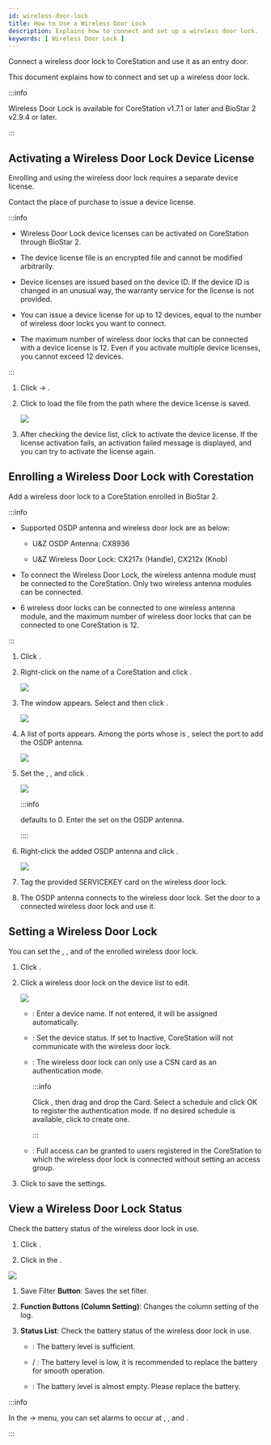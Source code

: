 ```yaml
---
id: wireless-door-lock
title: How to Use a Wireless Door Lock
description: Explains how to connect and set up a wireless door lock.
keywords: [ Wireless Door Lock ]
---
```


Connect a wireless door lock to CoreStation and use it as an entry door.

This document explains how to connect and set up a wireless door lock.

:::info

Wireless Door Lock is available for CoreStation v1.7.1 or later and BioStar 2 v2.9.4 or later.

:::

## Activating a Wireless Door Lock Device License

Enrolling and using the wireless door lock requires a separate device license.

Contact the place of purchase to issue a device license.

:::info

* <Cmd>Wireless Door Lock</Cmd> device licenses can be activated on CoreStation through BioStar 2.

* The device license file is an encrypted file and cannot be modified arbitrarily.

* Device licenses are issued based on the device ID. If the device ID is changed in an unusual way, the warranty service for the license is not provided.

* You can issue a device license for up to 12 devices, equal to the number of wireless door locks you want to connect.

* The maximum number of wireless door locks that can be connected with a device license is 12. Even if you activate multiple device licenses, you cannot exceed 12 devices.

:::

1. Click <Cmd sid="common.setting" /> → <Cmd sid="common.license" />.

1. Click <Cmd sid="user.list.csvImport.browse" /> to load the <Cmd sid="setting.server.license.device" /> file from the path where the device license is saved.

    <Image src='/img/biostar-device-license.png' caption />

1. After checking the device list, click <Cmd sid="setting.server.license.button.activate" /> to activate the device license. If the license activation fails, an activation failed message is displayed, and you can try to activate the license again.

## Enrolling a Wireless Door Lock with Corestation

Add a wireless door lock to a CoreStation enrolled in BioStar 2.

:::info

* Supported OSDP antenna and wireless door lock are as below:

    * U&Z OSDP Antenna: CX8936

    * U&Z Wireless Door Lock: CX217x (Handle), CX212x (Knob)

* To connect the Wireless Door Lock, the wireless antenna module must be connected to the CoreStation. Only two wireless antenna modules can be connected.

* 6 wireless door locks can be connected to one wireless antenna module, and the maximum number of wireless door locks that can be connected to one CoreStation is 12.

:::

1. Click <Cmd sid="common.gnb.device" />.

1. Right-click on the name of a CoreStation and click <Cmd sid="device.menu.addOsdpDevice" />.

    <Image src='/img/biostar-cs40-add-osdp-device.png' caption />

1. The <Cmd sid="device.menu.selectOsdpDeviceType" /> window appears. Select <Cmd sid="device.info.osdpModule" /> and then click <Cmd sid="button.ok" />.

    <Image src='/img/biostar-cs40-select-osdp-type-antenna.png' className='none' caption />

1. A list of ports appears. Among the ports whose <Cmd sid="device.info.portStatus" /> is <Cmd sid="device.info.portStatusAvailable" />, select the port to add the OSDP antenna.

    <Image src='/img/biostar-cs40-add-osdp-device-zoom80.png' className='none' caption />

1. Set the <Cmd sid="device.info.information" />, <Cmd sid="device.info.osdpNetworkRS485" />, and click <Cmd sid="button.apply" />.

    <Image src='/img/biostar-cs40-add-osdp-antenna-zoom80.png' caption />

    :::info

    <Cmd sid="device.info.osdpOsdpID" /> defaults to 0. Enter the <Cmd sid="device.info.osdpOsdpID" /> set on the OSDP antenna.

    ::::

1. Right-click the added OSDP antenna and click <Cmd sid="device.menu.autoAddWirelessDoorLock" />.

    <Image src='/img/biostar-cs40-auto-add-wireless-doorlock.png' caption />

1. Tag the provided SERVICEKEY card on the wireless door lock.

1. The OSDP antenna connects to the wireless door lock. Set the door to a connected wireless door lock and use it.

## Setting a Wireless Door Lock

You can set the <Cmd sid="device.info.osdpName" />, <Cmd sid="device.info.osdpStatus" />, and <Cmd sid="device.info.authentication" /> of the enrolled wireless door lock.

1. Click <Cmd sid="common.gnb.device" />.

1. Click a wireless door lock on the device list to edit.

    <Image src='/img/biostar-device-door-lock.png' caption />

    * <Cmd sid="device.info.osdpName" />: Enter a device name. If not entered, it will be assigned automatically.

    * <Cmd sid="device.info.osdpStatus" />: Set the device status. If set to <Cmd>Inactive</Cmd>, CoreStation will not communicate with the wireless door lock.

    * <Cmd sid="device.info.authenticationMode" />: The wireless door lock can only use a CSN card as an authentication mode.

        :::info

        Click <Cmd sid="button.plusAdd" />, then drag and drop the <Cmd>Card</Cmd>. Select a schedule and click <Cmd>OK</Cmd> to register the authentication mode. If no desired schedule is available, click <Cmd sid="button.plusAddSchedule" /> to create one.

        :::

    * <Cmd sid="device.info.usersHaveFullAccess" />: Full access can be granted to users registered in the CoreStation to which the wireless door lock is connected without setting an access group.

1. Click <Cmd sid="button.apply" /> to save the settings.

## View a Wireless Door Lock Status

Check the battery status of the wireless door lock in use.

1. Click <Cmd sid="common.gnb.monitoring" />.

1. Click <Cmd sid="monitoring.doorLockStatus" /> in the <Cmd sid="monitoring.view.list" />.

<Image src='/img/biostar-status-wireless-door-lock.png' className='none' caption />

<Calloutlists>

1. <Cmd>Save Filter</Cmd> **Button**: Saves the set filter.

2. **Function Buttons (Column Setting)**: Changes the column setting of the log.

3. **Status List**: Check the battery status of the wireless door lock in use.

    * <Cmd sid="device.info.BatteryFullStatus" />: The battery level is sufficient.

    * <Cmd sid="device.info.BatteryGoodStatus" /> / <Cmd sid="device.info.BatteryHalfStatus" />: The battery level is low, it is recommended to replace the battery for smooth operation.

    * <Cmd sid="device.info.BatteryLowStatus" />: The battery level is almost empty. Please replace the battery.

</Calloutlists>

:::info

In the <Cmd sid="common.setting" /> → <Cmd sid="common.alert" /> menu, you can set alarms to occur at <Cmd sid="eventType.19969" />, <Cmd sid="eventType.19970" />, and <Cmd sid="eventType.19971" />.

:::